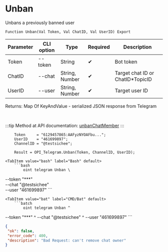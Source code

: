 ﻿---
sidebar_position: 2
---


# Unban
 Unbans a previously banned user



`Function Unban(Val Token, Val ChatID, Val UserID) Export`

  | Parameter | CLI option | Type | Required | Description |
  |-|-|-|-|-|
  | Token | --token | String | &#x2714; | Bot token |
  | ChatID | --chat | String, Number | &#x2714; | Target chat ID or ChatID*TopicID |
  | UserID | --user | String, Number | &#x2714; | Target user ID |

  
  Returns:  Map Of KeyAndValue - serialized JSON response from Telegram

<br/>

:::tip
Method at API documentation: [unbanChatMember](https://core.telegram.org/bots/api#unbanchatmember)
:::
<br/>


```bsl title="1C:Enterprise/OneScript code example"
    Token     = "6129457865:AAFyzNYOAFbu...";
    UserID    = "461699897";
    ChannelID = "@testsichee";

    Result = OPI_Telegram.Unban(Token, ChannelID, UserID);
```
 

 <Tabs>
  
    <TabItem value="bash" label="Bash" default>
        ```bash
            oint telegram Unban \
 --token "***" \
 --chat "@testsichee" \
 --user "461699897"
        ```
    </TabItem>
  
    <TabItem value="bat" label="CMD/Bat" default>
        ```batch
            oint telegram Unban ^
 --token "***" ^
 --chat "@testsichee" ^
 --user "461699897"
        ```
    </TabItem>
</Tabs>


```json title="Result"
{
 "ok": false,
 "error_code": 400,
 "description": "Bad Request: can't remove chat owner"
}
```
